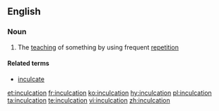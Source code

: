 ==English==

===Noun===
{{en-noun}}

# The [[teaching]] of something by using frequent [[repetition]]

====Related terms====
* [[inculcate]]

[[et:inculcation]]
[[fr:inculcation]]
[[ko:inculcation]]
[[hy:inculcation]]
[[pl:inculcation]]
[[ta:inculcation]]
[[te:inculcation]]
[[vi:inculcation]]
[[zh:inculcation]]